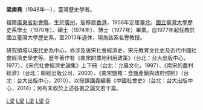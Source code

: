 '''梁庚堯'''（1948年—），臺灣歷史學者。

祖籍[[廣東省|廣東省]][[新會縣|新會縣]]，生於[[廣州|廣州]]，旋移居[[香港|香港]]，1956年定居[[臺北|臺北]]。[[國立臺灣大學|國立臺灣大學]]歷史系學士（1970年）、碩士（1974年）、博士（1977年）畢業。自1977年起任教於國立臺灣大學歷史系，至2013年退休，現為該系名譽教授。

研究領域以[[宋代|宋代]]史為中心，亦涉及唐宋社會經濟史、宋元教育文化史及近代中國社會經濟史學史等。歷年著作有《南宋的農地利用政策》（台北：台大出版中心，1977）、《宋代社會經濟史論集》上下冊（台北：允晨文化，1997）、《南宋的農村經濟》（台北：聯經出版公司，2003）、《南宋鹽榷：食鹽產銷與政府控制》（台北：台大出版中心，2010）、以授課講義編著《中國社會史》（台北：台大出版中心，2014）；另有未收於上述各書之論文若干篇。


[[Category:台灣歷史學家|L梁]]
[[Category:國立臺灣大學文學院校友|L梁]]
[[Category:國立臺灣大學教授|L梁]]
[[Category:台灣戰後廣東移民|L梁]]
[[Category:梁姓|G]]